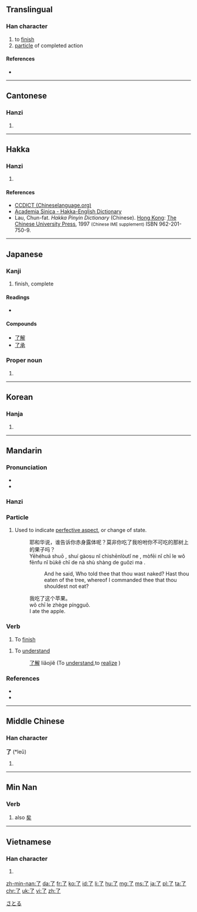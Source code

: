 {{also|瞭}}<!-- may be replaced by zh-forms -->
==Translingual==
{{stroke order|strokes=2}}
{{stroke order|type=animate}}

===Han character===
{{Han char|rn=6|rad=亅|as=01|sn=2|four=1720<sub>7</sub>|canj=弓弓 (NN)}}

# to [[finish]]
# [[particle]] of completed action

====References====
* {{Han ref|kx=0085.110|dkj=00226|dj=0173.200|hdz=10048.060|uh=4E86|ud=20102|bh=A446|bd=42054}}

----

==Cantonese==

===Hanzi===
{{yue-hanzi|jyut=liu5|y=liu5}}

# {{defn|lang=yue|sort=亅01}}
<!--了如指掌-->

----

==Hakka==

===Hanzi===
{{hak-hanzi|poj=[[líau]] (liau<sup>2</sup>)|gd=liau<sup>3</sup>; liau<sup>3</sup>, le<sup>3</sup> [Hailu, Siyan]|hpy=liau3}}

# {{defn|lang=hak|sort=亅01}}

====References====
* [http://www.chineselanguage.org/dictionaries/?mode=view&module=chardict&query=%E4%BA%86 CCDICT (Chineselanguage.org)]
* [http://minhakka.ling.sinica.edu.tw/bkg/hakyin/search.php?DETAIL=1&LIMIT=id=20749&dbname=su_tian_1&graph=2 Academia Sinica - Hakka-English Dictionary]
* Lau, Chun-fat. ''Hakka Pinyin Dictionary'' (Chinese). [[Hong Kong]]: [[w:Chinese University of Hong Kong|The Chinese University Press]], 1997 <small>(Chinese IME supplement)</small> ISBN 962-201-750-9.

----

==Japanese==

===Kanji===
{{ja-kanji|grade=c|rs=亅01}}

# finish, complete

====Readings====
* {{ja-readings|on=[[りょう]] (ryō)|kun=[[おわる]] (owaru), [[ついに]] (tsuini)}}

====Compounds====
* [[了解]]
* [[了承]]

===Proper noun===
{{ja-pos|k|proper|hira=さとる|rom=Satoru}}

# {{given name|male|lang=ja}}

[[Category:Japanese male given names|さとる]]

----

==Korean==

===Hanja===
{{ko-hanja|hangeul=[[료]]>[[요]]|rv=ryo>yo|mr=ryo>yo|y=lyo>yo}}

# {{defn|ko}}

----

==Mandarin==

===Pronunciation===
* {{audio|zh-liǎo.ogg|audio}}
* {{audio|Zh-le.ogg|Audio}}

===Hanzi===
{{cmn-hanzi|pin=[[le]] ([[le5]]), [[liǎo]] ([[liao3]])|wg= le<sup>5</sup>, liao<sup>3</sup>}}

===Particle===
{{cmn-particle|ts|pin=le|pint=le5|rs=亅01}}

# Used to indicate [[perfective aspect]], or change of state.
#: 耶和华说，谁告诉你赤身露体呢？莫非你吃了我吩咐你不可吃的那树上的果子吗？
#: Yēhéhuá shuō , shuí gàosu nǐ chìshēnlòutǐ ne , mòfēi nǐ chī le wǒ fēnfu nǐ bùkĕ chī de nà shù shàng de guǒzi ma .
#:: And he said, Who told thee that thou wast naked? Hast thou eaten of the tree, whereof I commanded thee that thou shouldest not eat?
#: 我吃了这个苹果。
#: wǒ chī le zhège píngguǒ.
#: I ate the apple.

===Verb===
{{cmn-verb|ts|pin=liǎo|pint=liao3|rs=亅01}}

# To [[finish]]
{{cmn-adj|s|pin=liǎo|pint=liao3|tra=瞭|rs=亅01}}

# To [[understand]]
#: [[了解]] liǎojiě (To [[understand]],to [[realize]] )

===References===
* {{cite web
| url = http://cc-cedict.org/wiki/
| title = CC-CEDICT
| language = Mandarin/English
| accessdate = 2014-02-13}}
* {{cite web
| url = http://tatoeba.org
| title = Tatoeba
| accessdate = 2014-02-13}}
----

==Middle Chinese==

===Han character===
'''了''' (*leǔ)<!--note: asterisk indicates that this character appears more than four times in the Tang Dynasty corpus of literature-->

# {{defn|lang=ltc|sort=亅01}}

----

==Min Nan==

===Verb===
{{nan-verb|ts|poj=liáu|c=了}}

# also [[矣]]

----

==Vietnamese==

===Han character===
{{vi-hantu|[[liễu]]|rs=亅01}}

# {{defn|lang=vi|sort=亅01}}

[[zh-min-nan:了]]
[[da:了]]
[[fr:了]]
[[ko:了]]
[[id:了]]
[[li:了]]
[[hu:了]]
[[mg:了]]
[[ms:了]]
[[ja:了]]
[[pl:了]]
[[ta:了]]
[[chr:了]]
[[uk:了]]
[[vi:了]]
[[zh:了]]